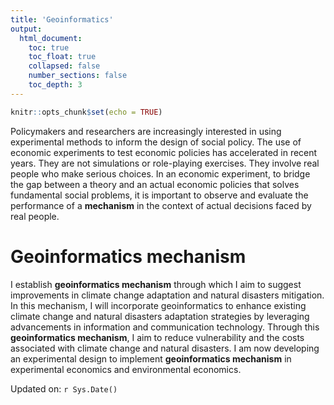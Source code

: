 ```yaml
---
title: 'Geoinformatics'
output:
  html_document:
    toc: true
    toc_float: true
    collapsed: false
    number_sections: false
    toc_depth: 3
---
```


```r
knitr::opts_chunk$set(echo = TRUE)
```
Policymakers and researchers are increasingly interested in using experimental methods to inform the design of social policy. The use of economic experiments to test economic policies has accelerated in recent years. They are not simulations or role-playing exercises. They involve real people who make serious choices. In an economic experiment, to bridge the gap between a theory and an actual economic policies that solves fundamental social problems, it is important to observe and evaluate the performance of a **mechanism** in the context of actual decisions faced by real people.

# Geoinformatics mechanism

I establish **geoinformatics mechanism** through which I aim to suggest improvements in climate change adaptation and natural disasters mitigation. In this mechanism, I will incorporate geoinformatics to enhance existing climate change and natural disasters adaptation strategies by leveraging advancements in information and communication technology. Through this **geoinformatics mechanism**, I aim to reduce vulnerability and the costs associated with climate change and natural disasters. I am now developing an experimental design to implement **geoinformatics mechanism** in experimental economics and environmental economics.

Updated on: `r Sys.Date()`